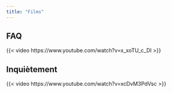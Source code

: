 ```yaml
---
title: "Films"
---
```


## FAQ

{{< video https://www.youtube.com/watch?v=x_xoTU_c_DI >}}

## Inquiètement

{{< video https://www.youtube.com/watch?v=xcDvM3PdVsc >}}